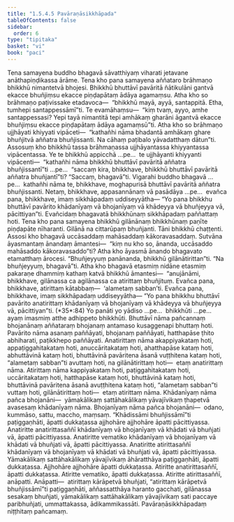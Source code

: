 ```yaml
---
title: "1.5.4.5 Pavāraṇāsikkhāpada"
tableOfContents: false
sidebar:
  order: 6
type: "tipitaka"
basket: "vi"
book: "paci"
---
```



<DynamicBreadcrumb />

<Division number="236" book="paci">

<Paragraph number="765" book="paci">
Tena samayena buddho bhagavā sāvatthiyaṃ viharati jetavane anāthapiṇḍikassa ārāme. Tena kho pana samayena aññataro brāhmaṇo bhikkhū nimantetvā bhojesi. Bhikkhū bhuttāvī pavāritā ñātikulāni gantvā ekacce bhuñjiṃsu ekacce piṇḍapātaṃ ādāya agamaṃsu. Atha kho so brāhmaṇo paṭivissake etadavoca—  “bhikkhū mayā, ayyā, santappitā. Etha, tumhepi santappessāmī”ti. Te evamāhaṃsu—  “kiṃ tvaṃ, ayyo, amhe santappessasi? Yepi tayā nimantitā tepi amhākaṃ gharāni āgantvā ekacce bhuñjiṃsu ekacce piṇḍapātaṃ ādāya agamaṃsū”ti.
</Paragraph>

<Paragraph number="766" book="paci">
Atha kho so brāhmaṇo ujjhāyati khiyyati vipāceti—  “kathañhi nāma bhadantā amhākaṃ ghare bhuñjitvā aññatra bhuñjissanti. Na cāhaṃ paṭibalo yāvadatthaṃ dātun”ti.
</Paragraph>

<Paragraph number="767" book="paci">
Assosuṃ kho bhikkhū tassa brāhmaṇassa ujjhāyantassa khiyyantassa vipācentassa. Ye te bhikkhū appicchā …pe…  te ujjhāyanti khiyyanti vipācenti—  “kathañhi nāma bhikkhū bhuttāvī pavāritā aññatra bhuñjissantī”ti …pe…  “saccaṃ kira, bhikkhave, bhikkhū bhuttāvī pavāritā aññatra bhuñjantī”ti? “Saccaṃ, bhagavā”ti. Vigarahi buddho bhagavā …pe…  kathañhi nāma te, bhikkhave, moghapurisā bhuttāvī pavāritā aññatra bhuñjissanti. Netaṃ, bhikkhave, appasannānaṃ vā pasādāya …pe…  evañca pana, bhikkhave, imaṃ sikkhāpadaṃ uddiseyyātha—
</Paragraph>

<Paragraph number="768" book="paci">
<Emphasis>“Yo pana bhikkhu bhuttāvī pavārito khādanīyaṃ vā bhojanīyaṃ vā khādeyya vā bhuñjeyya vā, pācittiyan”</Emphasis>ti.
</Paragraph>

<Paragraph number="769" book="paci">
Evañcidaṃ bhagavatā bhikkhūnaṃ sikkhāpadaṃ paññattaṃ hoti.
</Paragraph>

</Division>
<Division number="237" book="paci">

<Paragraph number="770" book="paci">
Tena kho pana samayena bhikkhū gilānānaṃ bhikkhūnaṃ paṇīte piṇḍapāte nīharanti. Gilānā na cittarūpaṃ bhuñjanti. Tāni bhikkhū chaṭṭenti. Assosi kho bhagavā uccāsaddaṃ mahāsaddaṃ kākoravasaddaṃ. Sutvāna āyasmantaṃ ānandaṃ āmantesi—  “kiṃ nu kho so, ānanda, uccāsaddo mahāsaddo kākoravasaddo”ti? Atha kho āyasmā ānando bhagavato etamatthaṃ ārocesi. “Bhuñjeyyuṃ panānanda, bhikkhū gilānātirittan”ti. “Na bhuñjeyyuṃ, bhagavā”ti. Atha kho bhagavā etasmiṃ nidāne etasmiṃ pakaraṇe dhammiṃ kathaṃ katvā bhikkhū āmantesi—  “anujānāmi, bhikkhave, gilānassa ca agilānassa ca atirittaṃ bhuñjituṃ. Evañca pana, bhikkhave, atirittaṃ kātabbaṃ—  ‘alametaṃ sabban’ti. Evañca pana, bhikkhave, imaṃ sikkhāpadaṃ uddiseyyātha—
</Paragraph>

</Division>
<Division number="238" book="paci">

<Paragraph number="771" book="paci">
<Emphasis>“Yo pana bhikkhu bhuttāvī pavārito anatirittaṃ khādanīyaṃ vā bhojanīyaṃ vā khādeyya vā bhuñjeyya vā, pācittiyan”</Emphasis>ti. (*35*:<Emphasis>84</Emphasis>)
</Paragraph>

</Division>
<Division number="239" book="paci">

<Paragraph number="772" book="paci">
<Emphasis>Yo panā</Emphasis>ti yo yādiso …pe…  <Emphasis>bhikkhū</Emphasis>ti …pe…  ayaṃ imasmiṃ atthe adhippeto bhikkhūti.
</Paragraph>

<Paragraph number="773" book="paci">
<Emphasis>Bhuttāvī</Emphasis> nāma pañcannaṃ bhojanānaṃ aññataraṃ bhojanaṃ antamaso kusaggenapi bhuttaṃ hoti.
</Paragraph>

<Paragraph number="774" book="paci">
<Emphasis>Pavārito</Emphasis> nāma asanaṃ paññāyati, bhojanaṃ paññāyati, hatthapāse ṭhito abhiharati, paṭikkhepo paññāyati.
</Paragraph>

<Paragraph number="775" book="paci">
<Emphasis>Anatirittaṃ</Emphasis> nāma akappiyakataṃ hoti, appaṭiggahitakataṃ hoti, anuccāritakataṃ hoti, ahatthapāse kataṃ hoti, abhuttāvinā kataṃ hoti, bhuttāvinā pavāritena āsanā vuṭṭhitena kataṃ hoti, “alametaṃ sabban”ti avuttaṃ hoti, na gilānātirittaṃ hoti—  etaṃ anatirittaṃ nāma.
</Paragraph>

<Paragraph number="776" book="paci">
<Emphasis>Atirittaṃ</Emphasis> nāma kappiyakataṃ hoti, paṭiggahitakataṃ hoti, uccāritakataṃ hoti, hatthapāse kataṃ hoti, bhuttāvinā kataṃ hoti, bhuttāvinā pavāritena āsanā avuṭṭhitena kataṃ hoti, “alametaṃ sabban”ti vuttaṃ hoti, gilānātirittaṃ hoti—  etaṃ atirittaṃ nāma.
</Paragraph>

<Paragraph number="777" book="paci">
<Emphasis>Khādanīyaṃ</Emphasis> nāma pañca bhojanāni—  yāmakālikaṃ sattāhakālikaṃ yāvajīvikaṃ ṭhapetvā avasesaṃ khādanīyaṃ nāma.
</Paragraph>

<Paragraph number="778" book="paci">
<Emphasis>Bhojanīyaṃ</Emphasis> nāma pañca bhojanāni—  odano, kummāso, sattu, maccho, maṃsaṃ.
</Paragraph>

<Paragraph number="779" book="paci">
“Khādissāmi bhuñjissāmī”ti paṭiggaṇhāti, āpatti dukkaṭassa ajjhohāre ajjhohāre āpatti pācittiyassa.
</Paragraph>

</Division>
<Division number="240" book="paci">

<Paragraph number="780" book="paci">
Anatiritte anatirittasaññī khādanīyaṃ vā bhojanīyaṃ vā khādati vā bhuñjati vā, āpatti pācittiyassa. Anatiritte vematiko khādanīyaṃ vā bhojanīyaṃ vā khādati vā bhuñjati vā, āpatti pācittiyassa. Anatiritte atirittasaññī khādanīyaṃ vā bhojanīyaṃ vā khādati vā bhuñjati vā, āpatti pācittiyassa.
</Paragraph>

<Paragraph number="781" book="paci">
Yāmakālikaṃ sattāhakālikaṃ yāvajīvikaṃ āhāratthāya paṭiggaṇhāti, āpatti dukkaṭassa. Ajjhohāre ajjhohāre āpatti dukkaṭassa. Atiritte anatirittasaññī, āpatti dukkaṭassa. Atiritte vematiko, āpatti dukkaṭassa. Atiritte atirittasaññī, anāpatti.
</Paragraph>

</Division>
<Division number="241" book="paci">

<Paragraph number="782" book="paci">
Anāpatti—  atirittaṃ kārāpetvā bhuñjati, “atirittaṃ kārāpetvā bhuñjissāmī”ti paṭiggaṇhāti, aññassatthāya haranto gacchati, gilānassa sesakaṃ bhuñjati, yāmakālikaṃ sattāhakālikaṃ yāvajīvikaṃ sati paccaye paribhuñjati, ummattakassa, ādikammikassāti.

</Paragraph>
</Division>

<Paragraph number="783" type="center" book="paci">
Pavāraṇāsikkhāpadaṃ niṭṭhitaṃ pañcamaṃ.
</Paragraph>